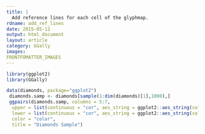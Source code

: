 ```yaml
---
title: |
  Add reference lines for each cell of the glyphmap.
rdname: add_ref_lines
date: 2015-05-12
output: html_document
layout: article
category: GGally
images:
FRONTFOMATTER_IMAGES
---
```


```r
library(ggplot2)
library(GGally)
```

```r

data(diamonds, package="ggplot2")
 diamonds.samp <- diamonds[sample(1:dim(diamonds)[1],1000),]
 ggpairs(diamonds.samp, columns = 5:7,
  upper = list(continuous = "cor", aes_string = ggplot2::aes_string(color = "clarity")),
  lower = list(continuous = "cor", aes_string = ggplot2::aes_string(color = "cut")),
  color = "color",
  title = "Diamonds Sample")



```